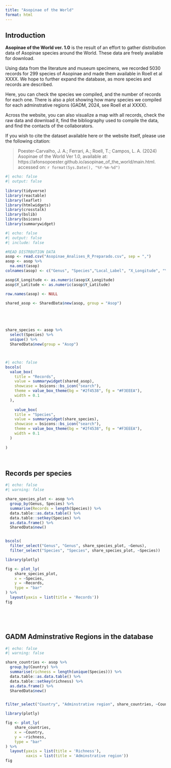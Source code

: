 ```yaml
---
title: "Asopinae of the World"
format: html
---
```


## Introduction

**Asopinae of the World ver. 1.0** is the result of an effort to gather distribution data of Asopinae species around the World. These data are freely available for download. 

Using data from the literature and museum specimens, we recorded 5030 records for 299 species of Asopinae and made them available in Roell et al XXXX. We hope to further expand the database, as more species and records are described. 

Here, you can check the species we compiled, and the number of records for each one.
There is also a plot showing how many species we compiled for each adminstrative regions (GADM, 2024, see Roell et al XXXX). 

Across the website, you can also visualize a map with all records, check the raw data and download it, find the bibliography used to compile the data, and find the contacts of the collaborators. 

If you wish to cite the dataset available here or the website itself, please use the following citation: 

>  Poester-Carvalho, J. A.; Ferrari, A.; Roell, T.; Campos, L. A. (2024) Asopinae of the World Ver 1.0, available at: https://afonsopoester.github.io/asopinae_of_the_world/main.html. accessed on: `r format(Sys.Date(), "%Y-%m-%d")`



``` r
#| echo: false
#| output: false
 
library(tidyverse)
library(reactable)
library(leaflet)
library(htmlwidgets)
library(crosstalk)
library(bslib)
library(bsicons)
library(summarywidget)

```



``` r
#| echo: false
#| output: false
#| include: false

#READ DISTRBUTION DATA
asop <- read.csv("Asopinae_Analises_R_Preparado.csv", sep = ",")
asop <- asop %>%
  na.omit(asop) 
colnames(asop) <- c("Genus", "Species","Local_Label", "X_Longitude", "Y_Latitude", "Refs", "Country", "Continent", "Ecoregion", "Realm")

asop$X_Longitude <- as.numeric(asop$X_Longitude) 
asop$Y_Latitude <- as.numeric(asop$Y_Latitude)

row.names(asop) <- NULL

shared_asop <- SharedData$new(asop, group = "Asop")





share_species <- asop %>%
  select(Species) %>%
  unique() %>%
  SharedData$new(group = "Asop")




```




``` r
#| echo: false
bscols(
  value_box(
    title = "Records",
    value = summarywidget(shared_asop),
    showcase = bsicons::bs_icon("search"),
    theme = value_box_theme(bg = "#2f4538", fg = "#F3EEEA"),
    width = 0.1
  ),
  
    value_box(
    title = "Species",
    value = summarywidget(share_species),
    showcase = bsicons::bs_icon("search"),
    theme = value_box_theme(bg = "#2f4538", fg = "#F3EEEA"),
    width = 0.1
  )
  
)

```

&nbsp;
&nbsp;
&nbsp;
&nbsp;
&nbsp;
&nbsp;
&nbsp;
&nbsp;
&nbsp;
&nbsp;
&nbsp;
&nbsp;



## Records per species


``` r
#| echo: false
#| warning: false

share_species_plot <- asop %>%
  group_by(Genus, Species) %>%
  summarise(Records = length(Species)) %>%
  data.table::as.data.table() %>%
  data.table::setkey(Species) %>%
  as.data.frame() %>%
  SharedData$new()


bscols(
  filter_select("Genus", "Genus", share_species_plot, ~Genus),
  filter_select("Species", "Species", share_species_plot, ~Species))

library(plotly)

fig <- plot_ly(
    share_species_plot,
    x = ~Species, 
    y = ~Records,
    type = "bar"
) %>%
  layout(yaxis = list(title = 'Records'))
fig




```



&nbsp;
&nbsp;
&nbsp;
&nbsp;
&nbsp;
&nbsp;
&nbsp;
&nbsp;
&nbsp;
&nbsp;
&nbsp;
&nbsp;


## GADM Adminstrative Regions in the database

``` r
#| echo: false
#| warning: false

share_countries <- asop %>%
  group_by(Country) %>%
  summarise(richness = length(unique(Species))) %>%
  data.table::as.data.table() %>%
  data.table::setkey(richness) %>%
  as.data.frame() %>%
  SharedData$new()


filter_select("Country", "Adminstrative region", share_countries, ~Country)

library(plotly)

fig <- plot_ly(
    share_countries,
    x = ~Country, 
    y = ~richness,
    type = "bar"
) %>%
  layout(yaxis = list(title = 'Richness'),
         xaxis = list(title = 'Adminstrative region'))
fig
```


&nbsp;
&nbsp;
&nbsp;
&nbsp;



